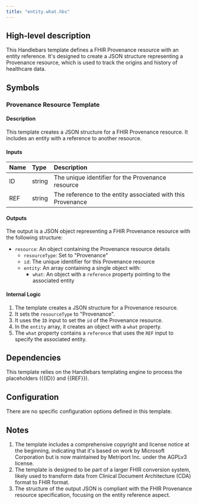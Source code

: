 ```yaml
---
title: "entity.what.hbs"
---
```


## High-level description
This Handlebars template defines a FHIR Provenance resource with an entity reference. It's designed to create a JSON structure representing a Provenance resource, which is used to track the origins and history of healthcare data.

## Symbols

### Provenance Resource Template
#### Description
This template creates a JSON structure for a FHIR Provenance resource. It includes an entity with a reference to another resource.

#### Inputs
| Name | Type | Description |
|:-----|:-----|:------------|
| ID   | string | The unique identifier for the Provenance resource |
| REF  | string | The reference to the entity associated with this Provenance |

#### Outputs
The output is a JSON object representing a FHIR Provenance resource with the following structure:
- `resource`: An object containing the Provenance resource details
  - `resourceType`: Set to "Provenance"
  - `id`: The unique identifier for this Provenance resource
  - `entity`: An array containing a single object with:
    - `what`: An object with a `reference` property pointing to the associated entity

#### Internal Logic
1. The template creates a JSON structure for a Provenance resource.
2. It sets the `resourceType` to "Provenance".
3. It uses the `ID` input to set the `id` of the Provenance resource.
4. In the `entity` array, it creates an object with a `what` property.
5. The `what` property contains a `reference` that uses the `REF` input to specify the associated entity.

## Dependencies
This template relies on the Handlebars templating engine to process the placeholders ({{ID}} and {{REF}}).

## Configuration
There are no specific configuration options defined in this template.

## Notes
1. The template includes a comprehensive copyright and license notice at the beginning, indicating that it's based on work by Microsoft Corporation but is now maintained by Metriport Inc. under the AGPLv3 license.
2. The template is designed to be part of a larger FHIR conversion system, likely used to transform data from Clinical Document Architecture (CDA) format to FHIR format.
3. The structure of the output JSON is compliant with the FHIR Provenance resource specification, focusing on the entity reference aspect.